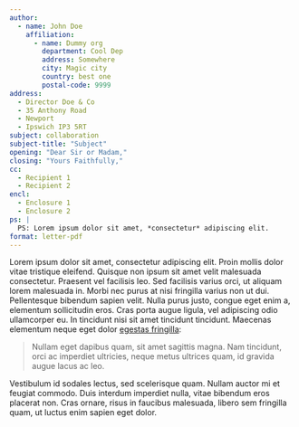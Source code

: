```yaml
---
author:
  - name: John Doe
    affiliation:
      - name: Dummy org
        department: Cool Dep
        address: Somewhere
        city: Magic city
        country: best one
        postal-code: 9999
address:
  - Director Doe & Co
  - 35 Anthony Road
  - Newport
  - Ipswich IP3 5RT
subject: collaboration
subject-title: "Subject"
opening: "Dear Sir or Madam,"
closing: "Yours Faithfully,"
cc:
  - Recipient 1
  - Recipient 2
encl:
  - Enclosure 1
  - Enclosure 2
ps: |
  PS: Lorem ipsum dolor sit amet, *consectetur* adipiscing elit.
format: letter-pdf
---
```


Lorem ipsum dolor sit amet, consectetur adipiscing elit. Proin mollis dolor vitae tristique eleifend. Quisque non ipsum sit amet velit malesuada consectetur. Praesent vel facilisis leo. Sed facilisis varius orci, ut aliquam lorem malesuada in. Morbi nec purus at nisi fringilla varius non ut dui. Pellentesque bibendum sapien velit. Nulla purus justo, congue eget enim a, elementum sollicitudin eros. Cras porta augue ligula, vel adipiscing odio ullamcorper eu. In tincidunt nisi sit amet tincidunt tincidunt. Maecenas elementum neque eget dolor [egestas fringilla](http://example.com):

> Nullam eget dapibus quam, sit amet sagittis magna. Nam tincidunt, orci ac imperdiet ultricies, neque metus ultrices quam, id gravida augue lacus ac leo. 

Vestibulum id sodales lectus, sed scelerisque quam. Nullam auctor mi et feugiat commodo. Duis interdum imperdiet nulla, vitae bibendum eros placerat non. Cras ornare, risus in faucibus malesuada, libero sem fringilla quam, ut luctus enim sapien eget dolor.
